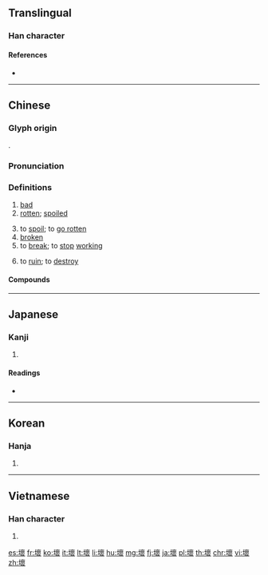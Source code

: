 {{character info/new}}
{{also|壊|坏}}
==Translingual==
{{Han simplified forms|壞|壊|坏}}

===Han character===
{{Han char|rn=32|rad=土|as=16|sn=19|four=44132|canj=GYWV|ids=⿰土褱}}

====References====
* {{Han ref|kx=0242.030|dkj=05590|dj=0481.270|hdz=10500.020|uh=58DE|ud=22750|bh=C361|bd=50017}}

----

==Chinese==
{{zh-forms|s=坏|alt=坯}}

===Glyph origin===
{{Han etym}}
{{Han compound|土|褱|c1=s|c2=p|t1=earth|ls=psc}}.

===Pronunciation===
{{zh-pron
|m=huài
|c=waai6
|h=pfs=fái
|mn=hāi
|w=3hhua
|mc=y
|oc=y
|ma=zh-huài.ogg
|cat=a,v
}}

===Definitions===
{{zh-hanzi}}

# [[bad]]
# [[rotten]]; [[spoiled]]
#: {{rfex|zh}}
# to [[spoil]]; to [[go rotten]]
# [[broken]] {{gloss|non-functional}}
# to [[break]]; to [[stop]] [[working]]
#: {{zh-x|很 容易 壞|breaks very easily}}
#: {{zh-x|到 而家 都 仲 未 壞，真係 犀利。|It's amazing, it hasn't broken.|C}}
# to [[ruin]]; to [[destroy]]

====Compounds====
{{zh-der|壞包兒|壞腸子|壞處|壞蛋|壞東西|壞分子|壞話|壞人|壞事|壞水|壞死|壞小子|壞心眼兒|壞血病|壞賬|壞主意}}

{{zh-cat|Beginning}}

----

==Japanese==

===Kanji===
{{ja-kanji|grade=|rs=土16|style=ky|shin=壊}}

# {{defn|lang=ja|sort=土16}}

====Readings====
* {{ja-readings|on=[[かい]] (kai), [[え]] (e)|kun=[[こわす]] (kowasu)}}

----

==Korean==

===Hanja===
{{ko-hanja|hangeul=[[괴]], [[회]]|mr=koe, hoe}}

# {{defn|lang=ko|sort=土16}}

----

==Vietnamese==

===Han character===
{{vi-hantu|[[hoại]], [[hoải]], [[hoai]]|rs=土16}}

# {{defn|lang=vi|sort=土16}}

[[es:壞]]
[[fr:壞]]
[[ko:壞]]
[[it:壞]]
[[lt:壞]]
[[li:壞]]
[[hu:壞]]
[[mg:壞]]
[[fj:壞]]
[[ja:壞]]
[[pl:壞]]
[[th:壞]]
[[chr:壞]]
[[vi:壞]]
[[zh:壞]]
